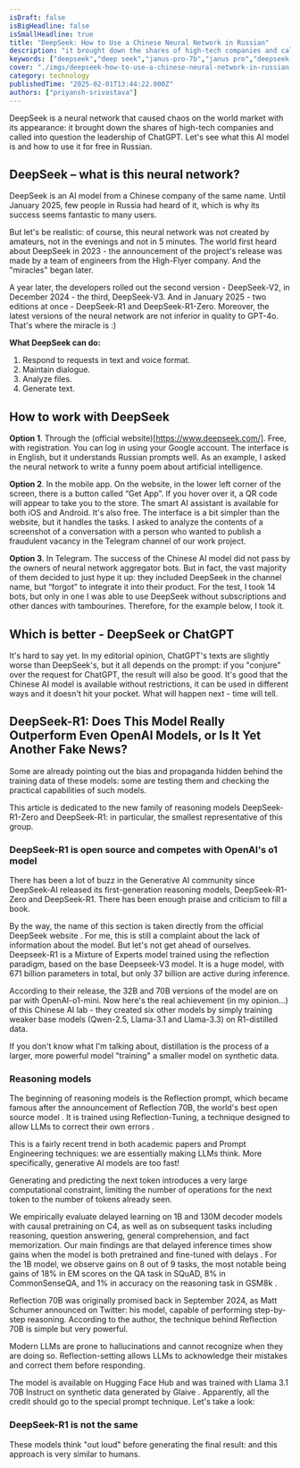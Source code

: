 ```yaml
---
isDraft: false
isBigHeadline: false
isSmallHeadline: true
title: "DeepSeek: How to Use a Chinese Neural Network in Russian"
description: "it brought down the shares of high-tech companies and called into question the leadership of ChatGPT"
keywords: ["deepseek","deep seek","janus-pro-7b","janus pro","deepseek-r1","midjourney","nvidia","deepseek","janus pro 7b","janus pro 7b","deepseek r1","deepseek r1"]
cover: "./imgs/deepseek-how-to-use-a-chinese-neural-network-in-russian.jpeg"
category: technology
publishedTime: "2025-02-01T13:44:22.000Z"
authors: ["priyansh-srivastava"]
---
```

DeepSeek is a neural network that caused chaos on the world market with its appearance: it brought down the shares of high-tech companies and called into question the leadership of ChatGPT. Let's see what this AI model is and how to use it for free in Russian.
## DeepSeek – what is this neural network?
DeepSeek is an AI model from a Chinese company of the same name. Until January 2025, few people in Russia had heard of it, which is why its success seems fantastic to many users. 

But let's be realistic: of course, this neural network was not created by amateurs, not in the evenings and not in 5 minutes. The world first heard about DeepSeek in 2023 - the announcement of the project's release was made by a team of engineers from the High-Flyer company. And the "miracles" began later. 

A year later, the developers rolled out the second version - DeepSeek-V2, in December 2024 - the third, DeepSeek-V3. And in January 2025 - two editions at once - DeepSeek-R1 and DeepSeek-R1-Zero. Moreover, the latest versions of the neural network are not inferior in quality to GPT-4o. That's where the miracle is :) 


**What DeepSeek can do:**

1. Respond to requests in text and voice format. 
2. Maintain dialogue.
3. Analyze files. 
4. Generate text.


## How to work with DeepSeek
**Option 1**. Through the (official website)[https://www.deepseek.com/]. Free, with registration. You can log in using your Google account. The interface is in English, but it understands Russian prompts well. As an example, I asked the neural network to write a funny poem about artificial intelligence.

**Option 2**. In the mobile app. On the website, in the lower left corner of the screen, there is a button called “Get App”. If you hover over it, a QR code will appear to take you to the store.
The smart AI assistant is available for both iOS and Android. It's also free. The interface is a bit simpler than the website, but it handles the tasks. I asked to analyze the contents of a screenshot of a conversation with a person who wanted to publish a fraudulent vacancy in the Telegram channel of our work project.

**Option 3**. In Telegram. The success of the Chinese AI model did not pass by the owners of neural network aggregator bots. But in fact, the vast majority of them decided to just hype it up: they included DeepSeek in the channel name, but “forgot” to integrate it into their product. For the test, I took 14 bots, but only in one I was able to use DeepSeek without subscriptions and other dances with tambourines. Therefore, for the example below, I took it. 

## Which is better - DeepSeek or ChatGPT
It's hard to say yet. In my editorial opinion, ChatGPT's texts are slightly worse than DeepSeek's, but it all depends on the prompt: if you "conjure" over the request for ChatGPT, the result will also be good. It's good that the Chinese AI model is available without restrictions, it can be used in different ways and it doesn't hit your pocket. What will happen next - time will tell.   

## DeepSeek-R1: Does This Model Really Outperform Even OpenAI Models, or Is It Yet Another Fake News?
Some are already pointing out the bias and propaganda hidden behind the training data of these models: some are testing them and checking the practical capabilities of such models.

This article is dedicated to the new family of reasoning models DeepSeek-R1-Zero and DeepSeek-R1: in particular, the smallest representative of this group.
### DeepSeek-R1 is open source and competes with OpenAI's o1 model
There has been a lot of buzz in the Generative AI community since DeepSeek-AI released its first-generation reasoning models, DeepSeek-R1-Zero and DeepSeek-R1. There has been enough praise and criticism to fill a book.

By the way, the name of this section is taken directly from the official  DeepSeek website . For me, this is still a complaint about the lack of information about the model. But let's not get ahead of ourselves.
Deepseek-R1 is a Mixture of Experts model trained using the reflection paradigm, based on the base Deepseek-V3 model. It is a huge model, with 671 billion parameters in total, but only 37 billion are active during inference.

According to their release, the 32B and 70B versions of the model are on par with OpenAI-o1-mini. Now here's the real achievement (in my opinion...) of this Chinese AI lab - they created six other models by simply training weaker base models (Qwen-2.5, Llama-3.1 and Llama-3.3) on R1-distilled data.

If you don't know what I'm talking about, distillation is the process of a larger, more powerful model "training" a smaller model on synthetic data.


### Reasoning models
The beginning of reasoning models is the Reflection prompt, which became famous after the announcement of  Reflection 70B, the world's best open source model .  It is trained using Reflection-Tuning, a technique designed to allow LLMs to correct their own errors .

This is a fairly recent trend in both academic papers and Prompt Engineering techniques: we are essentially making LLMs think. More specifically, generative AI models are too fast!

Generating and predicting the next token introduces a very large computational constraint, limiting the number of operations for the next token to the number of tokens already seen.

We empirically evaluate delayed learning on 1B and 130M decoder models with causal pretraining on C4, as well as on subsequent tasks including reasoning, question answering, general comprehension, and fact memorization. Our  main findings are that delayed inference times show gains when the model is both pretrained and fine-tuned with delays . For the 1B model, we observe gains on 8 out of 9 tasks, the most notable being  gains of 18% in EM scores on the QA task in SQuAD, 8% in CommonSenseQA, and 1% in accuracy on the reasoning task in GSM8k .

Reflection 70B was originally promised back in September 2024, as Matt Schumer  announced  on Twitter: his model, capable of performing step-by-step reasoning. According to the author, the technique behind  Reflection 70B is simple but very powerful.

Modern LLMs are prone to hallucinations and cannot recognize when they are doing so. Reflection-setting allows LLMs to acknowledge their mistakes and correct them before responding.

The model  is available on Hugging Face Hub  and was trained with Llama 3.1 70B Instruct on synthetic data generated by  Glaive . Apparently, all the credit should go to the special prompt technique. Let's take a look:

### DeepSeek-R1 is not the same
These models think "out loud" before generating the final result: and this approach is very similar to humans.